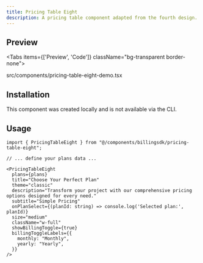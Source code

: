```yaml
---
title: Pricing Table Eight
description: A pricing table component adapted from the fourth design.
---
```


## Preview

<Tabs items={['Preview', 'Code']} className="bg-transparent border-none">
  <Tab value="Preview" className="border-none bg-transparent p-0 mt-3">
    <PreviewComponents>
      <PricingTableEightDemo />
    </PreviewComponents>
  </Tab>

  <Tab value="Code" className="mt-3">
    <include cwd lang="tsx" meta='title="src/components/pricing-table-eight-demo.tsx"'>src/components/pricing-table-eight-demo.tsx</include>
  </Tab>

</Tabs>

## Installation

This component was created locally and is not available via the CLI.

## Usage

```tsx
import { PricingTableEight } from "@/components/billingsdk/pricing-table-eight";

// ... define your plans data ...

<PricingTableEight
  plans={plans}
  title="Choose Your Perfect Plan"
  theme="classic"
  description="Transform your project with our comprehensive pricing options designed for every need."
  subtitle="Simple Pricing"
  onPlanSelect={(planId: string) => console.log('Selected plan:', planId)}
  size="medium"
  className="w-full"
  showBillingToggle={true}
  billingToggleLabels={{
    monthly: "Monthly",
    yearly: "Yearly",
  }}
/>
```
